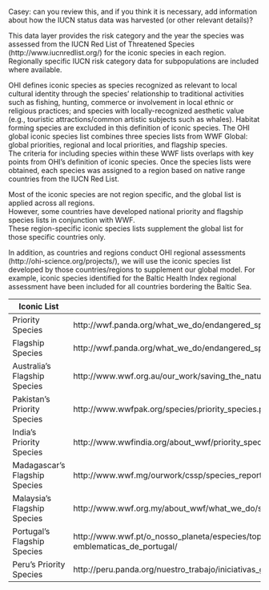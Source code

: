 Casey: can you review this, and if you think it is necessary, add information about how the IUCN status data was harvested (or other relevant details)?  

This data layer provides the risk category and the year the species was assessed from the IUCN Red List of Threatened Species (http://www.iucnredlist.org/) for the iconic species in each region.  
Regionally specific IUCN risk category data for subpopulations are included where available.

OHI defines iconic species as species recognized as relevant to local cultural identity through the species’ relationship to traditional activities such as fishing, hunting, commerce or involvement in local ethnic or religious practices; 
and species with locally-recognized aesthetic value (e.g., touristic attractions/common artistic subjects such as whales). 
Habitat forming species are excluded in this definition of iconic species.
The OHI global iconic species list combines three species lists from WWF Global: global priorities, regional and local priorities, and flagship species.  
The criteria for including species within these WWF lists overlaps with key points from OHI’s definition of iconic species. 
Once the species lists were obtained, each species was assigned to a region based on native range countries from the IUCN Red List. 

Most of the iconic species are not region specific, and the global list is applied across all regions.  
However, some countries have developed national priority and flagship species lists in conjunction with WWF.  
These region-specific iconic species lists supplement the global list for those specific countries only.

In addition, as countries and regions conduct OHI regional assessments (http://ohi-science.org/projects/), we will use the iconic species list developed by those countries/regions to supplement our global model.  For example, iconic species identified for the Baltic Health Index regional assessment have been included for all countries bordering the Baltic Sea.

Iconic List   | Source 
-------------- | ---------------
Priority Species | http://wwf.panda.org/what_we_do/endangered_species/
Flagship Species | http://wwf.panda.org/what_we_do/endangered_species/
Australia’s Flagship Species | http://www.wwf.org.au/our_work/saving_the_natural_world/wildlife_and_habitats/australian_priority_species/ 
Pakistan’s Priority Species | http://www.wwfpak.org/species/priority_species.php
India’s Priority Species | http://www.wwfindia.org/about_wwf/priority_species/
Madagascar’s Flagship Species | http://www.wwf.mg/ourwork/cssp/species_report/wwf_madagascar_s_flagship_species/
Malaysia’s Flagship Species | http://www.wwf.org.my/about_wwf/what_we_do/species_main/
Portugal’s Flagship Species | http://www.wwf.pt/o_nosso_planeta/especies/top_5_das_especies_de_portugal___as_cinco_especies_mais_ameacadas_e_ emblematicas_de_portugal/
Peru’s Priority Species | http://peru.panda.org/nuestro_trabajo/iniciativas_globales/